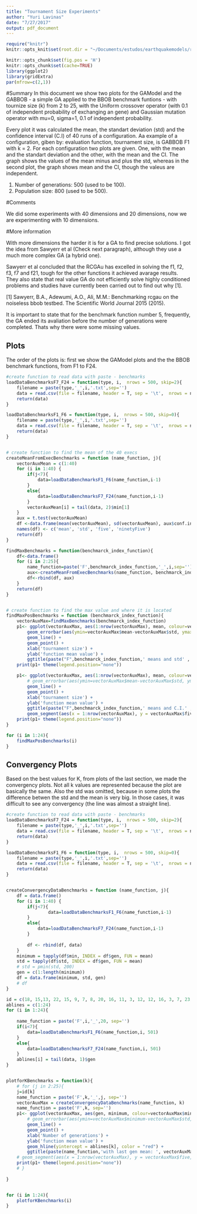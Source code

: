 ```yaml
---
title: "Tournament Size Experiments"
author: "Yuri Lavinas"
date: "7/27/2017"
output: pdf_document
---
```


```r
require("knitr")
knitr::opts_knit$set(root.dir = "~/Documents/estudos/earthquakemodels/result_exp_benchmark/pseudo-adaptative")
```

```r
knitr::opts_chunk$set(fig.pos = 'H')
knitr::opts_chunk$set(cache=TRUE)
library(ggplot2)
library(gridExtra)
par(mfrow=c(2,1))
```
#Summary
In this document we show two plots for the GAModel and the GABBOB - a simple GA applied to the BBOB benchmark funtions -  with tournize size (k) from 2 to 25, with the Uniform crossover operator (with 0.1 of independent probability of exchanging an gene) and Gaussian mutation operator with mu=0, sigma=1, 0.1 of independent probability.

Every plot it was calculated the mean, the standart deviation (std) and the confidence interval (C.I) of 40 runs of a configuration. Aa example of a configuration, giben by: evaluation function, tournament size, is GABBOB F1 with k = 2. For each configuration two plots are given. One, with the mean and the standart deviation and the other, with the mean and the CI. The graph shows the values of the mean minus and plus the std, whereas in the second plot, the graph shows mean and the CI, though the valeus are independent.

1. Number of generations: 500 (used to be 100).
2. Population size: 800 (used to be 500).

#Comments

We did some experiments with 40 dimensions and 20 dimensions, now we are experimenting with 10 dimensions. 

#More information

With more dimensions the harder it is for a GA to find precise solutions. I got the idea from Sawyerr et al (Check next paragraph), although they use a much more complex GA (a hybrid one).

Sawyerr et al concluded that the RCGAu has excelled in solving the f1, f2, f3, f7 and f21, tough for the other functions it achieved avarage results. They also state that real value GA do not efficiently solve highly conditioned problems and studies have currently been carried out to find out why [1].

[1] Sawyerr, B.A., Adewumi, A.O., Ali, M.M.: Benchmarking rcgau on the noiseless bbob testbed. The Scientific World Journal 2015 (2015).

It is important to state that for the benchmark function number 5, frequently, the GA ended its avaliation before the number of generations were completed. Thats why there were some missing values.



## Plots

The order of the plots is: first we show the GAModel plots and the the BBOB benchmark functions, from F1 to F24.

```r

#create function to read data with paste - benchmarks
loadDataBenchmarksF7_F24 = function(type, i,  nrows = 500, skip=2){
    filename = paste(type,'_',i,'.txt',sep='')
    data = read.csv(file = filename, header = T, sep = '\t',  nrows = nrows, skip=skip)
    return(data)
}

loadDataBenchmarksF1_F6 = function(type, i,  nrows = 500, skip=0){
    filename = paste(type,'_',i,'.txt',sep='')
    data = read.csv(file = filename, header = T, sep = '\t',  nrows = nrows, skip = skip)
    return(data)
}


# create function to find the mean of the 40 execs
createMeanFromExecBenchmarks = function (name_function, j){
    vectorAuxMean = c(1:40)
    for (i in 1:40) {
        if(j<7){
            data=loadDataBenchmarksF1_F6(name_function,i-1)
        }
        else{
            data=loadDataBenchmarksF7_F24(name_function,i-1)
        }
        vectorAuxMean[i] = tail(data, 2)$min[1]
    }
    aux = t.test(vectorAuxMean)
    df <-data.frame(mean(vectorAuxMean), sd(vectorAuxMean), aux$conf.int[1], aux$conf.int[2])
    names(df) <- c('mean', 'std', 'five', 'ninetyFive')
    return(df)
}

findMaxBenchmarks = function(benchmarck_index_function){
    df<-data.frame()
    for (i in 2:25){
        name_function=paste('F',benchmarck_index_function,'_',i,sep='')
        aux<-createMeanFromExecBenchmarks(name_function, benchmarck_index_function)
        df<-rbind(df, aux)
    }
    return(df)
}


# create function to find the max value and where it is located
findMaxPosBenchmarks = function (benchmarck_index_function){
    vectorAuxMax=findMaxBenchmarks(benchmarck_index_function)
    p1<- ggplot(vectorAuxMax, aes(1:nrow(vectorAuxMax), mean, colour=vectorAuxMax$mean)) +
        geom_errorbar(aes(ymin=vectorAuxMax$mean-vectorAuxMax$std, ymax=vectorAuxMax$mean+vectorAuxMax$std), width=.1) +
        geom_line() +
        geom_point() +
        xlab('tournament size') +
        ylab('function mean value') +
        ggtitle(paste("F",benchmarck_index_function,' means and std' , sep=''))
    print(p1+ theme(legend.position="none"))

    p1<- ggplot(vectorAuxMax, aes(1:nrow(vectorAuxMax), mean, colour=vectorAuxMax$mean)) +
        # geom_errorbar(aes(ymin=vectorAuxMax$mean-vectorAuxMax$std, ymax=vectorAuxMax$mean+vectorAuxMax$std), width=.1) +
        geom_line() +
        geom_point() +
        xlab('tournament size') +
        ylab('function mean value') +
        ggtitle(paste("F",benchmarck_index_function,' means and C.I.' , sep='')) +
        geom_segment(aes(x = 1:nrow(vectorAuxMax), y = vectorAuxMax$five, xend = 1:nrow(vectorAuxMax), yend=vectorAuxMax$ninetyFive))
    print(p1+ theme(legend.position="none"))
}

for (i in 1:24){
    findMaxPosBenchmarks(i)
}

```


## Convergency Plots

Based on the best values for K, from plots of the last section, we made the convergency plots. Not all k values are represented because the plot are basically the same. Also the std was omitted, because in some plots the difference betwen the std and the mean is very big. In those cases, it was difficult to see any convergency (the line was almost a straight line).

```r

#create function to read data with paste - benchmarks
loadDataBenchmarksF7_F24 = function(type, i,  nrows = 500, skip=2){
    filename = paste(type,'_',i,'.txt',sep='')
    data = read.csv(file = filename, header = T, sep = '\t',  nrows = nrows, skip=skip)
    return(data)
}

loadDataBenchmarksF1_F6 = function(type, i,  nrows = 500, skip=0){
    filename = paste(type,'_',i,'.txt',sep='')
    data = read.csv(file = filename, header = T, sep = '\t',  nrows = nrows, skip = skip)
    return(data)
}


createConvergencyDataBenchmarks = function (name_function, j){
    df = data.frame()
    for (i in 1:40) {
        if(j<7){
                data=loadDataBenchmarksF1_F6(name_function,i-1)
        }
        else{
            data=loadDataBenchmarksF7_F24(name_function,i-1)
        }
        
        df <- rbind(df, data)
    }
    minimum = tapply(df$min, INDEX = df$gen, FUN = mean)
    std = tapply(df$std, INDEX = df$gen, FUN = mean)
    # std = pmin(std, 200)
    gen = c(1:length(minimum))
    df = data.frame(minimum, std, gen)
    # df
}

id = c(18, 15,13, 22, 15, 9, 7, 8, 20, 16, 11, 3, 12, 12, 16, 3, 7, 23, 7, 17, 23, 18, 6, 22)
ablines = c(1:24)
for (i in 1:24){
    
    name_function = paste('F',i,'_',20, sep='')
    if(i<7){
        data=loadDataBenchmarksF1_F6(name_function,i, 501)
    }
    else{
        data=loadDataBenchmarksF7_F24(name_function,i, 501)
    }
    ablines[i] = tail(data, 1)$gen
}


plotforKBenchmarks = function(k){
    # for (j in 2:25){
    j=id[k]
    name_function = paste('F',k,'_',j, sep='')
    vectorAuxMax = createConvergencyDataBenchmarks(name_function, k)
    name_function = paste('F',k, sep='')
    p1<- ggplot(vectorAuxMax, aes(gen, minimum, colour=vectorAuxMax$minimum)) + 
        # geom_errorbar(aes(ymin=vectorAuxMax$minimum-vectorAuxMax$std, ymax=vectorAuxMax$minimum+vectorAuxMax$std), width=.1) +
        geom_line() +
        geom_point() +
        xlab('Number of generations') + 
        ylab('function mean value') +
        geom_hline(yintercept = ablines[k], color = "red") +
        ggtitle(paste(name_function,'with last gen mean: ', vectorAuxMax$minimum[500], 'and target value:', ablines[k]))#+
    # geom_segment(aes(x = 1:nrow(vectorAuxMax), y = vectorAuxMax$five, xend = 1:nrow(vectorAuxMax), yend=vectorAuxMax$ninetyFive))
    print(p1+ theme(legend.position="none"))    
    # }
    
}


for (i in 1:24){
    plotforKBenchmarks(i)
}


```


